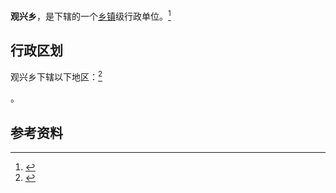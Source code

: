 {{中国乡级行政区|51/05/24/209/000}}

'''观兴乡'''，是{{PRC admin/fullname|51/05/24/209/000|3}}下辖的一个[[乡镇|乡镇]]级行政单位。<ref>{{PRC admin/ref sgc|{{PRC admin/parent|51/05/24/209/000}}}}</ref>

== 行政区划 ==

观兴乡下辖以下地区：<ref>{{PRC admin/ref sgc|51/05/24/209/000}}</ref>

{{PRC admin/children|51/05/24/209/000}}。

== 参考资料 ==

{{reflist}}

{{行政区划小作品}}
{{PRC admin/navcat|51/05/24/209/000}}